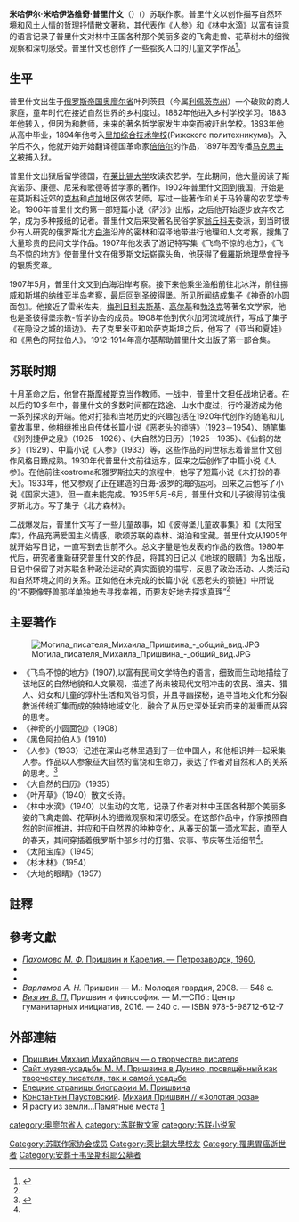 {{Infobox writer <!-- for more information see [[:Template:Infobox_writer/doc|:Template:Infobox writer/doc]] -->
| name        = 米哈伊尔·米哈伊洛维奇·普里什文
| image       = 1973 CPA 4215.jpg
| imagesize   = 200px
| caption     = 
| birth_date  = {{Birth date|1873|2|4|mf=y}}
| birth_place = [[俄罗斯帝国|俄罗斯帝国]][[奥廖尔省|奥廖尔省]]
| death_date  = {{death date and age|1954|1|16|1873|2|4|mf=y}}
| death_place = [[苏联|苏联]][[莫斯科|莫斯科]]
| occupation  = 散文家、小说家
| nationality = [[俄罗斯|俄罗斯]]
| genre       = 散文、小说
| movement    = 
| notableworks= 《林中水滴》、《人参》
|awards={{劳动红旗勋章}} {{苏联荣誉勋章}} {{卫国战争中忘我劳动奖章}} {{莫斯科建城八百周年奖章}}
}}
'''米哈伊尔·米哈伊洛维奇·普里什文'''（{{lang-ru|'''Михаи́л Миха́йлович При́швин'''}}）({{bd|1873年|2月4日|1954年|1月16日|catIdx=P普}}）苏联作家。普里什文以创作描写自然环境和风土人情的哲理抒情散文著称，其代表作《人参》和《林中水滴》以富有诗意的语言记录了普里什文对林中王国各种那个美丽多姿的飞禽走兽、花草树木的细微观察和深切感受。普里什文也创作了一些脍炙人口的儿童文学作品<ref name="普里什文">{{cite book|author=严永兴 编选|title=世界散文随笔精品文库-白天的星星|publisher=中国社会科学出版社|year=1994|pages=26}}</ref>。

==生平==
普里什文出生于[[俄罗斯帝国|俄罗斯帝国]][[奥廖尔省|奥廖尔省]]叶列茨县（今属[[利佩茨克州|利佩茨克州]]）一个破败的商人家庭，童年时代在接近自然世界的乡村度过。1882年他进入乡村学校学习。1883年他转入{{link-ru|圣母学校|Елецкой классической гимназии}}，但因为和教师，未来的著名哲学家{{link-ru|瓦西里·瓦西里耶维奇·洛扎诺夫|Розанов, Василий Васильевич}}发生冲突而被赶出学校。1893年他从高中毕业，1894年他考入[[里加综合技术学校|里加综合技术学校]](Рижского политехникума)。入学后不久，他就开始开始翻译德国革命家[[倍倍尔|倍倍尔]]的作品，1897年因传播[[马克思主义|马克思主义]]被捕入狱。

普里什文出狱后留学德国，在[[莱比锡大学|莱比锡大学]]攻读农艺学。在此期间，他大量阅读了斯宾诺莎、康德、尼采和歌德等哲学家的著作。1902年普里什文回到俄国，开始是在莫斯科近郊的[[克林|克林]]和[[卢加|卢加]]地区做农艺师，写过一些著作和关于马铃薯的农艺学专论。1906年普里什文的第一部短篇小说《萨沙》出版，之后他开始逐步放弃农艺学，成为多种报纸的记者。普里什文后来受著名民俗学家[[翁丘科夫|翁丘科夫]]委派，到当时很少有人研究的俄罗斯北方[[白海|白海]]沿岸的密林和沼泽地带进行地理和人文考察，搜集了大量珍贵的民间文学作品。1907年他发表了游记特写集《飞鸟不惊的地方》，《飞鸟不惊的地方》使普里什文在俄罗斯文坛崭露头角，他获得了[[俄羅斯地理學會|俄羅斯地理學會]]授予的银质奖章。

1907年5月，普里什文又到白海沿岸考察。接下来他乘坐渔船前往北冰洋，前往挪威和斯堪的纳维亚半岛考察，最后回到圣彼得堡。所见所闻结成集子《神奇的小圆面包》。他接近了雷米佐夫，[[梅列日科夫斯基|梅列日科夫斯基]]、[[马克西姆·高尔基|高尔基]]和[[勃洛克|勃洛克]]等著名文学家，他也是圣彼得堡宗教-哲学协会的成员。1908年他到伏尔加河流域旅行，写成了集子《在隐没之城的墙边》。去了克里米亚和哈萨克斯坦之后，他写了《亚当和夏娃》和《黑色的阿拉伯人》。1912-1914年高尔基帮助普里什文出版了第一部合集。

==苏联时期==
十月革命之后，他曾在[[斯摩棱斯克|斯摩棱斯克]]当作教师。一战中，普里什文担任战地记者。在以后的10多年中，普里什文的多数时间都在路途、山水中度过，行吟漫游成为他一系列探求的开端。他对打猎和当地历史的兴趣包括在1920年代创作的随笔和儿童故事里，他相继推出自传体长篇小说《恶老头的锁链》（1923－1954）、随笔集《别列捷伊之泉》（1925－1926）、《大自然的日历》（1925－1935）、《仙鹤的故乡》（1929）、中篇小说《人参》（1933）等，这些作品的问世标志着普里什文创作风格日臻成熟。1930年代普里什文前往远东，回来之后创作了中篇小说《人参》。在他前往kostroma和雅罗斯拉夫的旅程中，他写了短篇小说《未打扮的春天》。1933年，他又参观了正在建造的白海-波罗的海的运河。回来之后他写了小说《国家大道》，但一直未能完成。1935年5月-6月，普里什文和儿子彼得前往俄罗斯北方。写了集子《北方森林》。

二战爆发后，普里什文写了一些儿童故事，如《彼得堡儿童故事集》和《太阳宝库》，作品充满爱国主义情感，歌颂苏联的森林、湖泊和宝藏。普里什文从1905年就开始写日记，一直写到去世前不久。总文字量是他发表的作品的数倍。1980年代后，研究者重新研究普里什文的作品，将其的日记以《地球的眼睛》为名出版，日记中保留了对苏联各种政治运动的真实面貌的描写，反思了政治活动、人类活动和自然环境之间的关系。正如他在未完成的长篇小说《恶老头的锁链》中所说的“不要像野兽那样单独地去寻找幸福，而要友好地去探求真理”<ref name="百科"/>

==主要著作==
[[File:Могила_писателя_Михаила_Пришвина_-_общий_вид.JPG|thumb]]
*《飞鸟不惊的地方》(1907),以富有民间文学特色的语言，细致而生动地描绘了该地区的自然地貌和人文景观，描述了尚未被现代文明冲击的农民、渔夫、猎人、妇女和儿童的淳朴生活和风俗习惯，并且寻幽探秘，追寻当地文化和分裂教派传统汇集而成的独特地域文化，融合了从历史深处延宕而来的凝重而从容的思考。
*《神奇的小圆面包》（1908）
*《黑色阿拉伯人》(1910)
*《人参》（1933）记述在深山老林里遇到了一位中国人，和他相识并一起采集人参。作品以人参象征大自然的富饶和生命力，表达了作者对自然和人的关系的思考。<ref name="百科">{{cite book|title=中国大百科全书（第二版），第十七卷|publisher=中国大百科全书出版社|year=2003|pages=421}}</ref>
*《大自然的日历》（1935）
*《叶芹草》（1940）散文长诗。
*《林中水滴》（1940）以生动的文笔，记录了作者对林中王国各种那个美丽多姿的飞禽走兽、花草树木的细微观察和深切感受。在这部作品中，作家按照自然的时间推进，并应和于自然界的种种变化，从春天的第一滴水写起，直至人的春天，其间穿插着俄罗斯中部乡村的打猎、农事、节庆等生活细节<ref name="普里什文"/>。
*《太阳宝库》（1945）
*《杉木林》（1954）
*《大地的眼睛》（1957）

==註釋==
{{reflist}}

==參考文獻==
{{refbegin|2}}
* [http://nmrk.karelia.ru/site/exhibit/449 ''Пахомова М. Ф.'' Пришвин и Карелия. — Петрозаводск, 1960.]
* {{книга|автор= [[Григорьев,_Сергей_Владимирович|Григорьев С. В.]]|часть=|ссылка часть=|заглавие=Биографический словарь. Естествознание и техника в Карелии|оригинал=|ссылка=|викитека=|ответственный=|издание=|место=Петрозаводск|издательство=Карелия|год=1973|том=|страницы=188—189__FORCETOC_, 269|столбцы=|серия=|isbn=|тираж=1000|ref=}}
* {{книга|автор         = [[Пришвина,_Валерия_Дмитриевна|Пришвина В. Д.]]|часть         =|ссылка часть  =|заглавие      = Наш дом|ссылка        =|ответственный = Худож. В. Павлюк|издание       = Изд. 2-е, перераб|место         = М.|издательство  = [[Молодая_гвардия_(издательство)|Молодая гвардия]]|год           = 1980|страницы      =|страниц       = 336, [16]|серия         =|тираж         = 100 000}}
* ''Варламов А. Н.'' Пришвин — М.: Молодая гвардия, 2008. — 548 с.
* ''[[Визгин,_Виктор_Павлович|Визгин В. П.]]'' Пришвин и философия. — М.—СПб.: Центр гуманитарных инициатив, 2016. — 240 с. — ISBN 978-5-98712-612-7
{{refend}}

==外部連結==
* [https://web.archive.org/web/20160316235657/http://www.prishvin.org.ru/ Пришвин Михаил Михайлович — о творчестве писателя]
* [http://www.prishvin.ru Сайт музея-усадьбы М. М. Пришвина в Дунино, посвящённый как творчеству писателя, так и самой усадьбе]
* [https://web.archive.org/web/20110923151726/http://elets.elsu.ru/gorlov/prishvin.html Елецкие страницы биографии М. Пришвина]
* [[康斯坦丁·格奥尔基耶维奇·帕乌斯托夫斯基|Константин Паустовский]]. [http://paustovskiy.niv.ru/paustovskiy/text/zolotaya-roza/roza_27.htm Михаил Пришвин // «Золотая роза»]
* Я расту из земли…Памятные места [http://libozersk.ru/pages/index/1243?cont=4]

{{Authority control}}
{{DEFAULTSORT:Prishvin, Mikhail}}
[[category:奥廖尔省人|category:奥廖尔省人]]
[[category:苏联散文家|category:苏联散文家]]
[[category:苏联小说家|category:苏联小说家]]
[[Category:苏联作家协会成员|Category:苏联作家协会成员]]
[[Category:萊比錫大學校友|Category:萊比錫大學校友]]
[[Category:罹患胃癌逝世者|Category:罹患胃癌逝世者]]
[[Category:安葬于韦坚斯科耶公墓者|Category:安葬于韦坚斯科耶公墓者]]